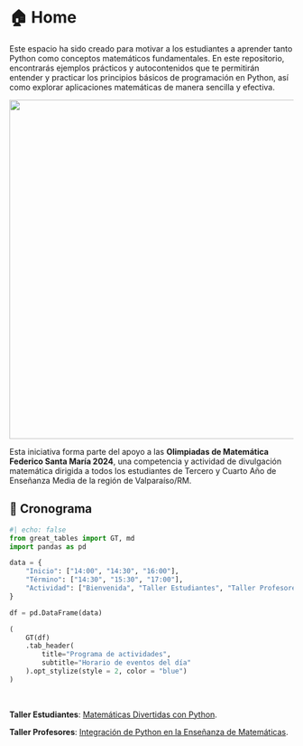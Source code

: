 # 🏠 Home



Este espacio ha sido creado para motivar a los estudiantes a aprender tanto Python como conceptos matemáticos fundamentales. En este repositorio, encontrarás ejemplos prácticos y autocontenidos que te permitirán entender y practicar los principios básicos de programación en Python, así como explorar aplicaciones matemáticas de manera sencilla y efectiva.

<center>
<img src="./images/dmat.png" width="600">
</center>

Esta iniciativa forma parte del apoyo a las **Olimpiadas de Matemática Federico Santa María 2024**, una competencia y actividad de divulgación matemática dirigida a todos los estudiantes de Tercero y Cuarto Año de Enseñanza Media de la región de Valparaíso/RM.


## 📅 Cronograma

```python
#| echo: false
from great_tables import GT, md
import pandas as pd

data = {
    "Inicio": ["14:00", "14:30", "16:00"],
    "Término": ["14:30", "15:30", "17:00"],
    "Actividad": ["Bienvenida", "Taller Estudiantes", "Taller Profesores"]
}

df = pd.DataFrame(data)

(
    GT(df)
    .tab_header(
        title="Programa de actividades",
        subtitle="Horario de eventos del día"
    ).opt_stylize(style = 2, color = "blue")
)
```
<br>

**Taller Estudiantes**: [Matemáticas Divertidas con Python](./material/talleres/taller_1.html).

**Taller Profesores**: [Integración de Python en la Enseñanza de Matemáticas](./material/talleres/taller_2.html).
